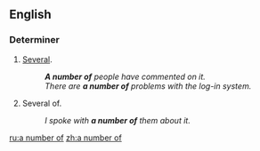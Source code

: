 ==English==

===Determiner===
{{en-det|head=[[a]] [[number]] [[of]]}}

# [[several|Several]].
#: '''''A number of''' people have commented on it.''
#: ''There are '''a number of''' problems with the log-in system.''
# Several of.
#: ''I spoke with '''a number of''' them about it.''

[[ru:a number of]]
[[zh:a number of]]